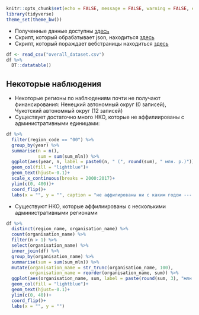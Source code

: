 ```r
knitr::opts_chunk$set(echo = FALSE, message = FALSE, warning = FALSE, error = FALSE)
library(tidyverse)
theme_set(theme_bw())
```

* Полученные данные доступны [здесь](https://github.com/agricolamz/2018.11.24-25_PublicData_hakathon_8/blob/master/overall_dataset.csv)
* Скрипт, который обрабатывает json, находиться [здесь](https://github.com/agricolamz/2018.11.24-25_PublicData_hakathon_8/blob/master/get_data.R)
* Скрипт, который пораждает вебстраницы находиться [здесь](https://github.com/agricolamz/2018.11.24-25_PublicData_hakathon_8/blob/master/site_generater/site_generater.R)

```r
df <- read_csv("overall_dataset.csv") 
df %>% 
  DT::datatable()
```

## Некоторые наблюдения

* Некоторые регионы по наблюдениям почти не получают финансирования: Ненецкий автономный округ (0 записей), Чукотский автономный округ (12 записей)
* Существует достаточно много НКО, которые не аффилиированы с административными единицами:

```r
df %>% 
  filter(region_code == "00") %>% 
  group_by(year) %>% 
  summarise(n = n(),
            sum = sum(sum_mln)) %>% 
  ggplot(aes(year, n, label = paste0(n, " (", round(sum), " млн. р.)")))+
  geom_col(fill = "lightblue")+
  geom_text(hjust=-0.1)+
  scale_x_continuous(breaks = 2000:2017)+
  ylim(c(0, 400))+
  coord_flip()+
  labs(x = "", y = "", caption = "не аффилированы ни с каким годом --- 56")
```

* Существуют НКО, которые аффилиированы с несколькими административными регионами

```r
df %>% 
  distinct(region_name, organisation_name) %>% 
  count(organisation_name) %>% 
  filter(n > 1) %>% 
  select(organisation_name) %>% 
  inner_join(df) %>% 
  group_by(organisation_name) %>% 
  summarise(sum = sum(sum_mln)) %>% 
  mutate(organisation_name = str_trunc(organisation_name, 100),
         organisation_name = reorder(organisation_name, sum)) %>% 
  ggplot(aes(organisation_name, sum, label = paste(round(sum, 3), "млн. р."))) + 
  geom_col(fill = "lightblue")+
  geom_text(hjust=-0.1)+
  ylim(c(0, 40))+
  coord_flip()+
  labs(x = "", y = "")
```

